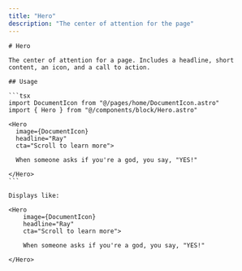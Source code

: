 ```yaml
---
title: "Hero"
description: "The center of attention for the page"
---
```




<DocsLayout title={frontmatter.title} description={frontmatter.description}>

    # Hero

    The center of attention for a page. Includes a headline, short content, an icon, and a call to action.

    ## Usage

    ```tsx
    import DocumentIcon from "@/pages/home/DocumentIcon.astro"
    import { Hero } from "@/components/block/Hero.astro"

    <Hero
      image={DocumentIcon}
      headline="Ray"
      cta="Scroll to learn more">

      When someone asks if you're a god, you say, "YES!"

    </Hero>
    ```

    Displays like:

    <Hero
        image={DocumentIcon}
        headline="Ray"
        cta="Scroll to learn more">

        When someone asks if you're a god, you say, "YES!"

    </Hero>

</DocsLayout>